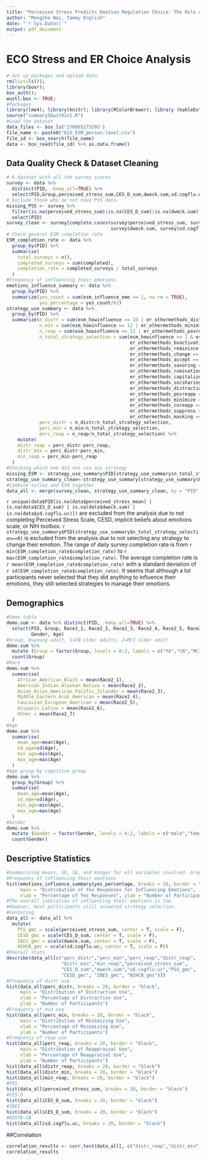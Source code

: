 ```yaml
---
title: "Perceived Stress Predicts Emotion Regulation Choice: The Role of Cognitive Resources, Depressive Symptoms, and Beliefs"
author: "Mengzhe Wei, Tammy English"
date: "`r Sys.Date()`"
output: pdf_document
---
```

# ECO Stress and ER Choice Analysis
```r
# Set up packages and upload data.
rm(list=ls());
library(boxr);   
box_auth(); 
wustl.box <- TRUE;
#Packages
library(lme4); library(knitr); library(RColorBrewer); library (kableExtra);library(correlation); library(tidyverse);library(boxr); library(psych)
source("summarySEwithin2.R")
#Load the dataset
data_files <- box_ls('278065273295') 
file_name <- paste0("ECO_ESM_person-level.csv")
file_id <- box_search(file_name)
data <- box_read(file_id) %>% as.data.frame()
```
## Data Quality Check & Dataset Cleaning
```r
# A dataset with all the survey scores
survey <- data %>%
  distinct(PID, .keep_all=TRUE) %>%
  select(PID,Group,perceived_stress_sum,CES_D_sum,dweck.sum,sd.cogflu.uc)
# Exclude those who do not have PSS data. 
missing_PSS <- survey %>%
  filter(is.na(perceived_stress_sum)|is.na(CES_D_sum)|is.na(dweck.sum)|is.na(sd.cogflu.uc))%>%
  select(PID)
survey_clean <- survey[complete.cases(survey$perceived_stress_sum, survey$CES_D_sum, 
                                      survey$dweck.sum, survey$sd.cogflu.uc), ]
# Check general ESM completion rate
ESM_completion_rate <- data %>%
  group_by(PID) %>%
  summarise(
    total_surveys = n(),
    completed_surveys = sum(completed),
    completion_rate = completed_surveys / total_surveys
  )
#Frequency of influencing their emotions
emotions_influence_summary <- data %>%
  group_by(PID) %>%
  summarize(yes_count = sum(esm_influence_emo == 1, na.rm = TRUE),
            yes_percentage = yes_count/63)
strategy_use_summary <- data %>%
  group_by(PID) %>%
  summarize(n_distr = sum(esm_howinfluence == 10 | er_othermethods_distraction == 1, na.rm = TRUE),
            n_min = sum(esm_howinfluence == 12 | er_othermethods_minimize == 1, na.rm = TRUE), 
            n_reap = sum(esm_howinfluence == 11 | er_othermethods_posreapp == 1, na.rm = TRUE),
            n_total_strategy_selection = sum(esm_howinfluence >= 1 & esm_howinfluence <= 15 | 
                                             er_othermethods_bxactivation == 1 | 
                                             er_othermethods_reminisce == 1 |
                                             er_othermethods_change == 1 | 
                                             er_othermethods_accept == 1 | 
                                             er_othermethods_savoring == 1 | 
                                             er_othermethods_rumination == 1 | 
                                             er_othermethods_capitalize == 1 | 
                                             er_othermethods_socsharing == 1 |
                                             er_othermethods_distraction == 1 | 
                                             er_othermethods_posreapp == 1 |
                                             er_othermethods_minimize == 1 |
                                             er_othermethods_coreapp == 1 |
                                             er_othermethods_suppress == 1 |
                                             er_othermethods_masking == 1,na.rm = TRUE),
            perc_distr = n_distr/n_total_strategy_selection,
            perc_min = n_min/n_total_strategy_selection,
            perc_reap = n_reap/n_total_strategy_selection) %>%
    mutate(
    distr_reap = perc_distr-perc_reap,
    distr_min = perc_distr-perc_min,
    min_reap = perc_min-perc_reap
  )
#Checking which one did not use any strategy
missing_ESM <- strategy_use_summary$PID[strategy_use_summary$n_total_strategy_selection==0]
strategy_use_summary_clean<-strategy_use_summary[strategy_use_summary$PID !=1218, ]
#Combine survey and ESM together
data_all <- merge(survey_clean, strategy_use_summary_clean, by = "PID", all = FALSE)
```
`r unique(data$PID[is.na(data$perceived_stress_mean) | is.na(data$CES_D_sum) | is.na(data$dweck.sum) | is.na(data$sd.cogflu.uc)])` are excluded from the analysis due to not completing Perceived Stress Scale, CESD, implicit beliefs about emotions scale, or NIH toolbox. `r strategy_use_summary$PID[strategy_use_summary$n_total_strategy_selection==0]` is excluded from the analysis due to not selecting any strategy to change their emotion.
The range of daily survey completion rate is from `r min(ESM_completion_rate$completion_rate)` to `r max(ESM_completion_rate$completion_rate)`. 
The average completion rate is `r mean(ESM_completion_rate$completion_rate)` with a standard deviation of `r sd(ESM_completion_rate$completion_rate)`.
It seems that although a lot participants never selected that they did anything to influence their emotions, they still selected strategies to manage their emotions.

## Demographics
```r
#Demo table
demo.sum <- data %>% distinct(PID, .keep_all=TRUE) %>%
  select(PID, Group, Race2_1, Race2_2, Race2_3, Race2_4, Race2_5, Race2_6, Race2_7, 
         Gender, Age)
#Group, 0=young adult, 1=CN older adults, 2=MCI older adult
demo.sum %>%
  mutate (Group = factor(Group, levels = 0:2, labels = c("YA","CN","MCI"))) %>%
  count(Group)
#Race
demo.sum %>%
  summarise(
    African_American_Black = mean(Race2_1), 
    American_Indian_Alaskan_Native = mean(Race2_2),
    Asian_Asian_American_Pacific_Islander = mean(Race2_3),
    Middle_Eastern_Arab_American = mean(Race2_4),
    Caucasian_European_American = mean(Race2_5),
    Hispanic_Latino = mean(Race2_6),
    Other = mean(Race2_7)
  )
#Age
demo.sum %>%
  summarise(
    mean_age=mean(Age),
    sd_age=sd(Age),
    min_age=min(Age),
    max_age=max(Age)
  )
#Age group by cognitive group
demo.sum %>%
  group_by(Group) %>%
  summarise(
    mean_age=mean(Age),
    sd_age=sd(Age),
    min_age=min(Age),
    max_age=max(Age)
  )
#Gender
demo.sum %>%
  mutate (Gender = factor(Gender, levels = 0:2, labels = c("male","female","other"))) %>%
  count(Gender)
```

## Descriptive Statistics
```r
#Summarizing means, SD, SE, and Ranges for all variables involved. Graph the distribution if needed. 
#Frequency of influencing their emotions
hist(emotions_influence_summary$yes_percentage, breaks = 20, border = "black", 
     main = "Distribution of Yes Responses for Influencing Emotions", 
     xlab = "Percentage of Yes Responses", ylab = "Number of Participants") 
#The overall indication of influencing their emotions is low. 
#However, most participants still answered strategy selection. 
#Centering
data_all <- data_all %>% 
  mutate( 
    PSS_gmc = scale(perceived_stress_sum, center = T, scale = F),
    CESD_gmc = scale(CES_D_sum, center = T, scale = F),
    IBES_gmc = scale(dweck.sum, center = T, scale = F),
    NIHCB_gmc = scale(sd.cogflu.uc, center = T, scale = F))
#OVerall stats
describe(data_all[c("perc_distr","perc_min","perc_reap","distr_reap",
                    "distr_min","min_reap","perceived_stress_sum",
                    "CES_D_sum","dweck.sum","sd.cogflu.uc","PSS_gmc", 
                    "CESD_gmc", "IBES_gmc", "NIHCB_gmc")])
#Frequency of distr use
hist(data_all$perc_distr, breaks = 20, border = "black", 
     main = "Distribution of Distraction Use", 
     xlab = "Percentage of Distraction Use", 
     ylab = "Number of Participants")
#Frequency of min use
hist(data_all$perc_min, breaks = 20, border = "black", 
     main = "Distribution of Minimizing Use", 
     xlab = "Percentage of Minimizing Use", 
     ylab = "Number of Participants")
#Frequency of reap use
hist(data_all$perc_reap, breaks = 20, border = "black", 
     main = "Distribution of Reappraisal Use", 
     xlab = "Percentage of Reappraisal Use", 
     ylab = "Number of Participants")
hist(data_all$distr_reap, breaks = 20, border = "black")
hist(data_all$distr_min, breaks = 20, border = "black")
hist(data_all$min_reap, breaks = 20, border = "black")
#PSS
hist(data_all$perceived_stress_sum, breaks = 20, border = "black")
#CES-D
hist(data_all$CES_D_sum, breaks = 20, border = "black")
#IBES
hist(data_all$CES_D_sum, breaks = 20, border = "black")
#NIHTB-CB
hist(data_all$sd.cogflu.uc, breaks = 20, border = "black")
```
##Correlation

```r
correlation_results <- corr.test(data_all[, c("distr_reap","distr_min","min_reap","perceived_stress_sum","CES_D_sum","dweck.sum","sd.cogflu.uc")])
correlation_results
```